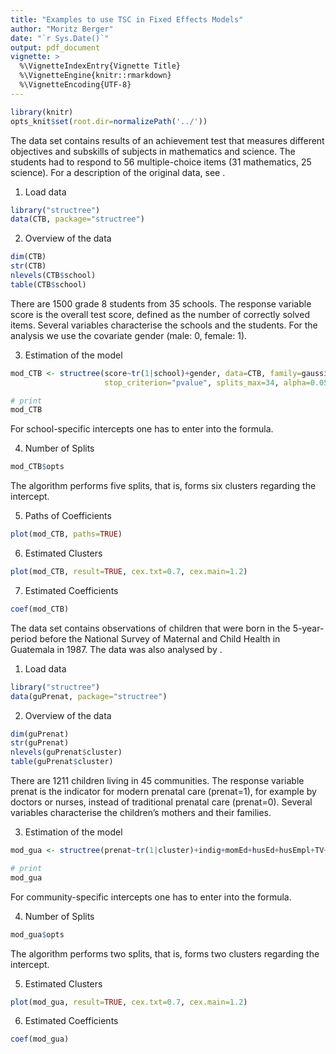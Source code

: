 ---
title: "Examples to use TSC in Fixed Effects Models"
author: "Moritz Berger"
date: "`r Sys.Date()`"
output: pdf_document
vignette: >
  %\VignetteIndexEntry{Vignette Title}
  %\VignetteEngine{knitr::rmarkdown}
  %\VignetteEncoding{UTF-8}
---

```{r setup, message=FALSE, echo=FALSE}
library(knitr)
opts_knit$set(root.dir=normalizePath('../'))
```

\section{CTB/McGraw-Hill}

The data set contains results of an achievement test that measures different objectives and subskills of subjects in mathematics and science. The students had to respond to 56 multiple-choice items (31 mathematics, 25 science). For a description of the original data, see \cite{CTB}. 

1. Load data 
```{r, message=FALSE}
library("structree")
data(CTB, package="structree")
```

2. Overview of the data
```{r}
dim(CTB)
str(CTB)
nlevels(CTB$school)
table(CTB$school)
```
There are 1500 grade 8 students from 35 schools. The response variable score is the overall test score, defined as the number of correctly solved items. Several variables characterise the schools and the students. For the analysis we use the covariate gender (male: 0, female: 1). 

3. Estimation of the model
```{r,tidy=TRUE,tidy.opts=list(width.cutoff=60)}
mod_CTB <- structree(score~tr(1|school)+gender, data=CTB, family=gaussian,
                     stop_criterion="pvalue", splits_max=34, alpha=0.05, trace=FALSE)

# print 
mod_CTB
```
For school-specific intercepts one has to enter \texttt{tr(1|school)} into the formula. 

4. Number of Splits 
```{r}
mod_CTB$opts
```
The algorithm performs five splits, that is, forms six clusters regarding the intercept. 

5. Paths of Coefficients 
```{r,fig.height=4,fig.width=4,fig.align='center'}
plot(mod_CTB, paths=TRUE)
```

6. Estimated Clusters 
```{r,fig.height=4,fig.width=5,fig.align='center'}
plot(mod_CTB, result=TRUE, cex.txt=0.7, cex.main=1.2)
```

7. Estimated Coefficients 
```{r}
coef(mod_CTB)
```

\section{National Survey in Guatemala}

The data set contains observations of children that were born in the 5-year-period before the National Survey of Maternal and Child Health in Guatemala in 1987. The data was also analysed by \cite{GUA}. 

1. Load data
```{r, message=FALSE}
library("structree")
data(guPrenat, package="structree")
```

2. Overview of the data
```{r}
dim(guPrenat)
str(guPrenat)
nlevels(guPrenat$cluster)
table(guPrenat$cluster)
```
There are 1211 children living in 45 communities. The response variable prenat is the indicator for modern prenatal care (prenat=1), for example by doctors or nurses, instead of traditional prenatal care (prenat=0). Several variables characterise the children's mothers and their families. 

3. Estimation of the model
```{r,tidy=TRUE,tidy.opts=list(width.cutoff=80)}
mod_gua <- structree(prenat~tr(1|cluster)+indig+momEd+husEd+husEmpl+TV+motherAge+toilet,data=guPrenat,family=binomial(link="logit"),stop_criterion="pvalue",splits_max=10,alpha=0.05,trace=FALSE)

# print 
mod_gua
```
For community-specific intercepts one has to enter \texttt{tr(1|cluster)} into the formula. 

4. Number of Splits 
```{r}
mod_gua$opts
```
The algorithm performs two splits, that is, forms two clusters regarding the intercept. 

5. Estimated Clusters 
```{r,fig.height=4,fig.width=6,fig.align='center'}
plot(mod_gua, result=TRUE, cex.txt=0.7, cex.main=1.2)
```

6. Estimated Coefficients 
```{r}
coef(mod_gua)
```

\begin{thebibliography}{xxxxxxx}
\bibitem{CTB}De Boeck, P. and M. Wilson (2004). {\it Explanatory item response models: A generalized linear and nonlinear approach}. 
Springer Verlag. 
\bibitem{GUA}Rodriguez, G. and N. Goldman (2001). Improved estimation procedures for multilevel models with binary response: A case-study. {\it Journal of the Royal Statistical Society. Series A (Statistics in Society) 164(2)}, 339-355.
\end{thebibliography}

